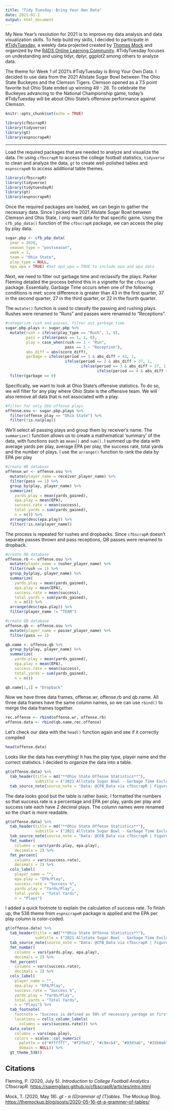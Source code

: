 ```yaml
---
title: "Tidy Tuesday: Bring Your Own Data"
date: 2021-01-2
output: html_document
---
```


My New Year's resolution for 2021 is to improve my data analysis and data visualization skills. To help build my skills, I decided to participate in [#TidyTuesday](https://github.com/rfordatascience/tidytuesday), a weekly data projected created by [Thomas Mock](https://thomasmock.netlify.app/) and organized by the [R4DS Online Learning Community](https://www.rfordatasci.com/). #TidyTuesday focuses on undestanding and using tidyr, dplyr, ggplot2 among others to analyze data. 

The theme for Week 1 of 2021's #TidyTuesday is Bring Your Own Data. I decided to use data from the 2021 Allstate Sugar Bowl between The Ohio State Buckeyes and the Clemson Tigers. Clemson opened as a 7.5 point favorite but Ohio State ended up winning 49 - 28. To celebrate the Buckeyes advancing to the National Championship game, today's #TidyTuesday will be about Ohio State's offensive performance against Clemson. 

```r

knitr::opts_chunk$set(echo = TRUE)

library(cfbscrapR)
library(tidyverse)
library(gt)
library(espnscrapeR)
```

***
Load the required packages that are needed to analyze and visualize the data. I'm using `cfbscrapR` to access the college football statistics, `tidyverse` to clean and analyze the data, `gt` to create well-polished tables and `espnscrapeR` to access additional table themes. 

```r

library(cfbscrapR)
library(tidyverse)
library(tidytuesdayR)
library(gt)
library(espnscrapeR)
```

Once the required packages are loaded, we can begin to gather the necessary data. Since I picked the 2021 Allstate Sugar Bowl between Clemson and Ohio State, I only want data for that specific game. Using the `cfb_pbp_data()` function of the `cfbscrapR` package, we can access the play by play data. 

```r
sugar.pbp <- cfb_pbp_data(
  year = 2020,
  season_type = "postseason", 
  week = 1, 
  team = "Ohio State", 
  play_type = NULL, 
  epa_wpa = TRUE) #Set epa_wpa = TRUE to include epa and wpa data 
```

Next, we need to filter out garbage time and reclassify the plays. Parker Fleming detailed the process behind this in a vignette for the `cfbscrapR` package. Essentially, Garbage Time occurs when one of the following conditions is met: score difference is greater than 43 in the first quarter, 37 in the second quarter, 27 in the third quarter, or 22 in the fourth quarter. 

The `mutate()` function is used to classify the passing and rushing plays. Rushes were renamed to "Runs" and passes were renamed to "Receptions". 

```r
#categorize rush and passes, filter out garbage time
sugar.pbp.plays <- sugar.pbp %>%
  mutate(rush = ifelse(play_type == "Rush", 1, 0),
         pass = ifelse(pass == 1, 1, 0),
         play = case_when(rush == 1 ~ "Run",
                          pass == 1 ~ "Reception"),
         abs_diff = abs(score_diff),
         garbage = ifelse(period == 1 & abs_diff > 43, 1, 
                          ifelse(period == 2 & abs_diff > 37, 1,
                                 ifelse(period == 3 & abs_diff > 27, 1,
                                        ifelse(period == 4 & abs_diff > 22, 1, 0))))) %>% 
  filter(garbage == 0) 
```

Specifically, we want to look at Ohio State's offensive statistics. To do so, we will filter for any play where Ohio State is the offensive team. We will also remove all data that is not associated with a play. 

```r
#filter for only OSU offense plays 
offense.osu <- sugar.pbp.plays %>% 
  filter(offense_play == "Ohio State") %>% 
  filter(!is.na(play)) 
```

We'll select all passing plays and group them by receiver's name. The `summarize()` function allows us to create a mathematical 'summary' of the data, with functions such as `mean()` and `sum()`. I summed up the data with average yards per play, average EPA per play, the success rate, total yards and the number of plays. I use the `arrange()` function to rank the data by EPA per play 

```r
#create WR database 
offense.wr <- offense.osu %>% 
  mutate(player_name = receiver_player_name) %>% 
  filter(pass == 1) %>% 
  group_by(play, player_name) %>% 
  summarize(
    yards.play = mean(yards_gained),
    epa.play = mean(EPA), 
    success.rate = mean(success), 
    total.yards = sum(yards_gained),
    n = n()) %>% 
  arrange(desc(epa.play)) %>% 
  filter(!is.na(player_name))
```

The process is repeated for rushes and dropbacks. Since `cfbscrapR` doesn't separate passes thrown and pass receptions, QB passes were renamed to dropback. 

```r
#create RB database 
offense.rb <- offense.osu %>% 
  mutate(player_name = rusher_player_name) %>% 
  filter(rush == 1) %>% 
  group_by(play, player_name) %>% 
  summarize(
    yards.play = mean(yards_gained),
    epa.play = mean(EPA), 
    success.rate = mean(success), 
    total.yards = sum(yards_gained),
    n = n()) %>% 
  arrange(desc(epa.play)) %>% 
  filter(player_name != "TEAM")

#create QB database
offense.qb <- offense.osu %>% 
  mutate(player_name = passer_player_name) %>% 
  filter(pass == 1)

qb.name <- offense.qb %>% 
  group_by(play, player_name) %>% 
  summarize(
    yards.play = mean(yards_gained),
    epa.play = mean(EPA), 
    success.rate = mean(success), 
    total.yards = sum(yards_gained),
    n = n()) 

qb.name[1,1] = "Dropback"
```

Now we have three data frames, offense.wr, offense.rb and qb.name. All three data frames have the same column names, so we can use `rbind()` to merge the data frames together. 

```r
rec.offense <- rbind(offense.wr, offense.rb)
offense.data <- rbind(qb.name,rec.offense)
```

Let's check our data with the `head()` function again and see if it correctly compiled 
```r
head(offense.data)
```

Looks like the data has everything! It has the play type, player name and the correct statistics. I decided to organize the data into a table.

```r
gt(offense.data) %>% 
  tab_header(title = md("**Ohio State Offense Statistics**"),
             subtitle = ("2021 Allstate Sugar Bowl - Garbage Time Excluded")) %>% 
  tab_source_note(source_note = "Data: @CFB_Data via cfbscrapR | Figure: @juliacat_23")
```


The data looks good but the table is rather basic. I formatted the numbers so that success rate is a percentage and EPA per play, yards per play and success rate each have 2 decimal plays. The column names were renamed so the chart is more readable. 

```r
gt(offense.data) %>% 
  tab_header(title = md("**Ohio State Offense Statistics**"),
             subtitle = ("2021 Allstate Sugar Bowl - Garbage Time Excluded")) %>% 
  tab_source_note(source_note = "Data: @CFB_Data via cfbscrapR | Figure: @juliacat_23") %>%
  fmt_number(
    columns = vars(yards.play, epa.play),
    decimals = 2) %>% 
  fmt_percent(
    columns = vars(success.rate),
    decimals = 2) %>% 
  cols_label(
    player_name = "",
    epa.play = "EPA/Play", 
    success.rate = "Success %", 
    yards.play = "Yards/Play",
    total.yards = "Total Yards", 
    n = "Plays")
```


I added a quick footnote to explain the calculation of success rate. To finish up, the 538 theme from `espnscrapeR` package is applied and the EPA per play column is color-coded. 

```r
gt(offense.data) %>% 
  tab_header(title = md("**Ohio State Offense Statistics**"),
             subtitle = ("2021 Allstate Sugar Bowl - Garbage Time Excluded")) %>% 
  tab_source_note(source_note = "Data: @CFB_Data via cfbscrapR | Figure: @juliacat_23") %>%
  fmt_number(
    columns = vars(yards.play, epa.play),
    decimals = 2) %>% 
  fmt_percent(
    columns = vars(success.rate),
    decimals = 2) %>% 
  cols_label(
    player_name = "",
    epa.play = "EPA/Play", 
    success.rate = "Success %", 
    yards.play = "Yards/Play",
    total.yards = "Total Yards", 
    n = "Plays") %>% 
  tab_footnote(
    footnote = "Success is defined as 50% of necessary yardage on first down, 70% on second down, and 100% on third and fourth down.",
    locations = cells_column_labels(
      columns = vars(success.rate))) %>% 
  data_color(
    columns = vars(epa.play),
    colors = scales::col_numeric(
      palette = c("#ffffff", "#f2fbd2", "#c9ecb4", "#93d3ab", "#35b0ab"),
      domain = NULL)) %>% 
  gt_theme_538()
```

## Citations 

Fleming, P. (2020, July 5). *Introduction to College Football Analytics* CfbscrapR. 
[https://saiemgilani.github.io/cfbscrapR/articles/intro.html](https://saiemgilani.github.io/cfbscrapR/articles/intro.html)

Mock, T. (2020, May 18). *gt - a (G)rammar of (T)ables*. The Mockup Blog.  [https://themockup.blog/posts/2020-05-16-gt-a-grammer-of-tables/](https://themockup.blog/posts/2020-05-16-gt-a-grammer-of-tables/)
